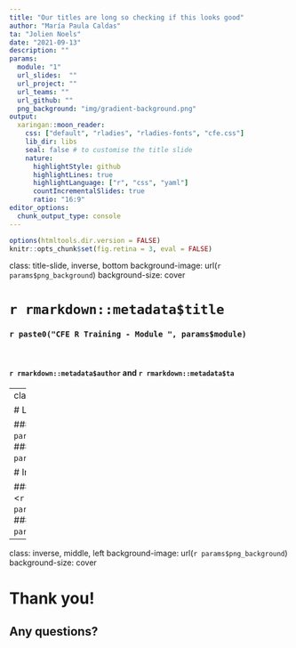```yaml
---
title: "Our titles are long so checking if this looks good"
author: "María Paula Caldas"
ta: "Jolien Noels"
date: "2021-09-13"
description: ""
params:
  module: "1"
  url_slides:  ""
  url_project: ""
  url_teams: ""
  url_github: ""
  png_background: "img/gradient-background.png"
output:
  xaringan::moon_reader:
    css: ["default", "rladies", "rladies-fonts", "cfe.css"]
    lib_dir: libs
    seal: false # to customise the title slide
    nature:
      highlightStyle: github
      highlightLines: true
      highlightLanguage: ["r", "css", "yaml"]
      countIncrementalSlides: true
      ratio: "16:9"
editor_options: 
  chunk_output_type: console
---
```


```r
options(htmltools.dir.version = FALSE)
knitr::opts_chunk$set(fig.retina = 3, eval = FALSE)
```

class: title-slide, inverse, bottom
background-image: url(`r params$png_background`)
background-size: cover

# `r rmarkdown::metadata$title`
### `r paste0("CFE R Training - Module ", params$module)`

<br/>

#### `r rmarkdown::metadata$author` and `r rmarkdown::metadata$ta`

---
class: left, middle

# Links for today

### Slides:  <`r params$url_slides`>
### Project: <`r params$url_project`>

# In general

### Teams space: <`r params$url_teams`>
### Github repo: <`r params$url_github`>

---
class: inverse, middle, left
background-image: url(`r params$png_background`)
background-size: cover

# Thank you!
## Any questions?

